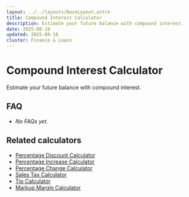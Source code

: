 ```yaml
---
layout: ../../layouts/BaseLayout.astro
title: Compound Interest Calculator
description: Estimate your future balance with compound interest.
date: 2025-08-18
updated: 2025-08-18
cluster: Finance & Loans
---
```





# Compound Interest Calculator

Estimate your future balance with compound interest.

<Calculator schema={schema} />

## FAQ

- _No FAQs yet._

## Related calculators
- [Percentage Discount Calculator](/calculators/percentage-discount-calculator/)
- [Percentage Increase Calculator](/calculators/percentage-increase-calculator/)
- [Percentage Change Calculator](/calculators/percentage-change-calculator/)
- [Sales Tax Calculator](/calculators/sales-tax-calculator/)
- [Tip Calculator](/calculators/tip-calculator/)
- [Markup Margin Calculator](/calculators/markup-margin-calculator/)
